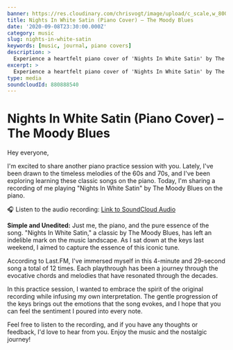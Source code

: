 ```yaml
---
banner: https://res.cloudinary.com/chrisvogt/image/upload/c_scale,w_800/v1599632188/chrisvogt-me/galleries/cover-photos/CJV_0572.jpg
title: Nights In White Satin (Piano Cover) – The Moody Blues
date: '2020-09-08T23:30:00.000Z'
category: music
slug: nights-in-white-satin
keywords: [music, journal, piano covers]
description: >
  Experience a heartfelt piano cover of 'Nights In White Satin' by The Moody Blues. Immerse in the nostalgic melodies of the 60s and 70s.
excerpt: >
  Experience a heartfelt piano cover of 'Nights In White Satin' by The Moody Blues. Immerse in the nostalgic melodies of the 60s and 70s.
type: media
soundcloudId: 880888540
---
```


# Nights In White Satin (Piano Cover) – The Moody Blues

Hey everyone,

I'm excited to share another piano practice session with you. Lately, I've been drawn to the timeless melodies of the 60s and 70s, and I've been exploring learning these classic songs on the piano. Today, I'm sharing a recording of me playing "Nights In White Satin" by The Moody Blues on the piano.

🎧 Listen to the audio recording: [Link to SoundCloud Audio](https://soundcloud.com/c1v0/nights-in-white-satin)

**Simple and Unedited:** Just me, the piano, and the pure essence of the song. "Nights In White Satin," a classic by The Moody Blues, has left an indelible mark on the music landscape. As I sat down at the keys last weekend, I aimed to capture the essence of this iconic tune.

According to Last.FM, I've immersed myself in this 4-minute and 29-second song a total of 12 times. Each playthrough has been a journey through the evocative chords and melodies that have resonated through the decades.

In this practice session, I wanted to embrace the spirit of the original recording while infusing my own interpretation. The gentle progression of the keys brings out the emotions that the song evokes, and I hope that you can feel the sentiment I poured into every note.

Feel free to listen to the recording, and if you have any thoughts or feedback, I'd love to hear from you. Enjoy the music and the nostalgic journey!
